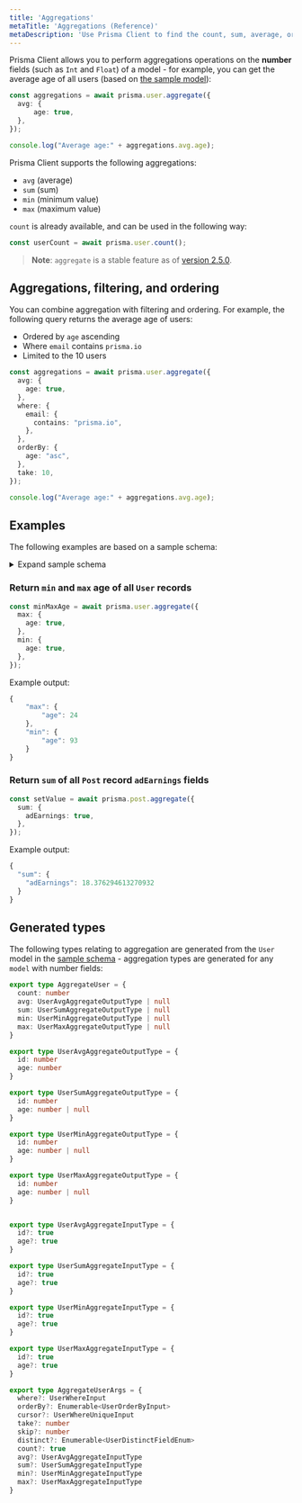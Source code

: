 ```yaml
---
title: 'Aggregations'
metaTitle: 'Aggregations (Reference)'
metaDescription: 'Use Prisma Client to find the count, sum, average, or min/max values of a number fields.'
---
```


<TopBlock>

Prisma Client allows you to perform aggregations operations on the **number** fields (such as `Int` and `Float`) of a model - for example, you can get the average age of all users (based on [the sample model](aggregations#sample-model)):

```ts
const aggregations = await prisma.user.aggregate({
  avg: {
      age: true,
  },
});

console.log("Average age:" + aggregations.avg.age);
```

Prisma Client supports the following aggregations:

* `avg` (average)
* `sum` (sum)
* `min` (minimum value)
* `max` (maximum value)

`count` is already available, and can be used in the following way:

```ts
const userCount = await prisma.user.count();
```

> **Note**: `aggregate` is a stable feature as of [version 2.5.0](https://github.com/prisma/prisma/releases/tag/2.5.0).

</TopBlock>


## Aggregations, filtering, and ordering

You can combine aggregation with filtering and ordering. For example, the following query returns the average age of users:

* Ordered by `age` ascending
* Where `email` contains `prisma.io`
* Limited to the 10 users

```ts
const aggregations = await prisma.user.aggregate({
  avg: {
    age: true,
  },
  where: {
    email: {
      contains: "prisma.io",
    },
  },
  orderBy: {
    age: "asc",
  },
  take: 10,
});

console.log("Average age:" + aggregations.avg.age);
```

## Examples

The following examples are based on a sample schema:

<a  id="sample-model"></a>

<details>
  <summary>Expand sample schema</summary>

```prisma
generator client {
  provider             = "prisma-client-js"
}

datasource db {
  provider = "mysql"
  url      = env("DATABASE_URL")
}

model Post {
  id         Int     @default(autoincrement()) @id  
  authorId   Int?
  content    String?
  published  Boolean @default(false)
  title      String
  adEarnings Float? 
  user       User?   @relation(fields: [authorId], references: [id])  

  @@index([authorId], name: "authorId")
}

model User {
  id              Int     @default(autoincrement()) @id
  email           String  @unique  
  name            String?
  extendedProfile Json?
  age             Int?
  role            Role    @default(USER)
  posts           Post[]  
}

enum Role {
  ADMIN
  USER
  MODERATOR
}
```

</details>

### Return `min` and `max` age of all `User` records

```ts
const minMaxAge = await prisma.user.aggregate({
  max: {
    age: true,
  },
  min: {
    age: true,
  },
});
```

Example output:

```js
{
    "max": {
        "age": 24
    },
    "min": {
        "age": 93
    }
}
```

### Return `sum` of all `Post` record `adEarnings` fields

```ts
const setValue = await prisma.post.aggregate({
  sum: {
    adEarnings: true,
  },
});
```

Example output:

```js
{
  "sum": {
    "adEarnings": 18.376294613270932
  }
}
```

## Generated types

The following types relating to aggregation are generated from the `User` model in the [sample schema](aggregations#sample-model) - aggregation types are generated for any `model` with number fields:


```ts
export type AggregateUser = {
  count: number
  avg: UserAvgAggregateOutputType | null
  sum: UserSumAggregateOutputType | null
  min: UserMinAggregateOutputType | null
  max: UserMaxAggregateOutputType | null
}

export type UserAvgAggregateOutputType = {
  id: number
  age: number
}

export type UserSumAggregateOutputType = {
  id: number
  age: number | null
}

export type UserMinAggregateOutputType = {
  id: number
  age: number | null
}

export type UserMaxAggregateOutputType = {
  id: number
  age: number | null
}


export type UserAvgAggregateInputType = {
  id?: true
  age?: true
}

export type UserSumAggregateInputType = {
  id?: true
  age?: true
}

export type UserMinAggregateInputType = {
  id?: true
  age?: true
}

export type UserMaxAggregateInputType = {
  id?: true
  age?: true
}

export type AggregateUserArgs = {
  where?: UserWhereInput
  orderBy?: Enumerable<UserOrderByInput>
  cursor?: UserWhereUniqueInput
  take?: number
  skip?: number
  distinct?: Enumerable<UserDistinctFieldEnum>
  count?: true
  avg?: UserAvgAggregateInputType
  sum?: UserSumAggregateInputType
  min?: UserMinAggregateInputType
  max?: UserMaxAggregateInputType
}
```